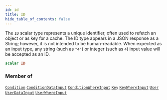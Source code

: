 ```yaml
---
id: id
title: ID
hide_table_of_contents: false
---
```








The `ID` scalar type represents a unique identifier, often used to refetch an object or as key for a cache. The ID type appears in a JSON response as a String; however, it is not intended to be human-readable. When expected as an input type, any string (such as `"4"`) or integer (such as `4`) input value will be accepted as an ID.

```graphql
scalar ID
```




### Member of

[`Condition`](/docs/api/objects/condition)  <Badge class="secondary" text="object"/><Bullet />[`ConditionDataInput`](/docs/api/inputs/condition-data-input)  <Badge class="secondary" text="input"/><Bullet />[`ConditionWhereInput`](/docs/api/inputs/condition-where-input)  <Badge class="secondary" text="input"/><Bullet />[`Key`](/docs/api/objects/key)  <Badge class="secondary" text="object"/><Bullet />[`KeyWhereInput`](/docs/api/inputs/key-where-input)  <Badge class="secondary" text="input"/><Bullet />[`User`](/docs/api/objects/user)  <Badge class="secondary" text="object"/><Bullet />[`UserDataInput`](/docs/api/inputs/user-data-input)  <Badge class="secondary" text="input"/><Bullet />[`UserWhereInput`](/docs/api/inputs/user-where-input)  <Badge class="secondary" text="input"/>



